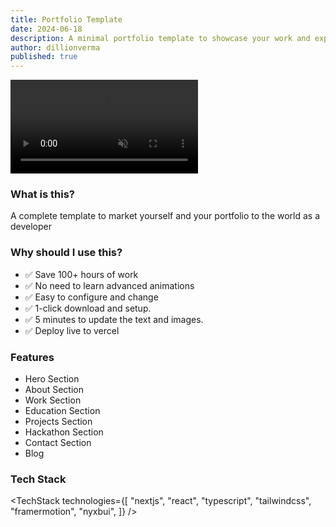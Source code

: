 ```yaml
---
title: Portfolio Template
date: 2024-06-18
description: A minimal portfolio template to showcase your work and experience
author: dillionverma
published: true
---
```


<div className="flex max-w-[800px] flex-col gap-4">
  <video
    autoPlay
    loop
    muted
    src="/portfolio-demo.mp4"
    className="w-full rounded-xl border shadow-2xl"
  />
  <div className="flex w-full flex-col gap-2 sm:flex-row">
    <RepoDownload repo={"portfolio"} owner={"dillionverma"} free />
    <TemplatePreview href="https://portfolio-magicui.vercel.app/">
      Live Preview{" "}
    </TemplatePreview>
  </div>
</div>

### What is this?

A complete template to market yourself and your portfolio to the world as a developer

### Why should I use this?

- ✅ Save 100+ hours of work
- ✅ No need to learn advanced animations
- ✅ Easy to configure and change
- ✅ 1-click download and setup.
- ✅ 5 minutes to update the text and images.
- ✅ Deploy live to vercel

### Features

- Hero Section
- About Section
- Work Section
- Education Section
- Projects Section
- Hackathon Section
- Contact Section
- Blog

### Tech Stack

<TechStack
  technologies={[
    "nextjs",
    "react",
    "typescript",
    "tailwindcss",
    "framermotion",
    "nyxbui",
  ]}
/>
